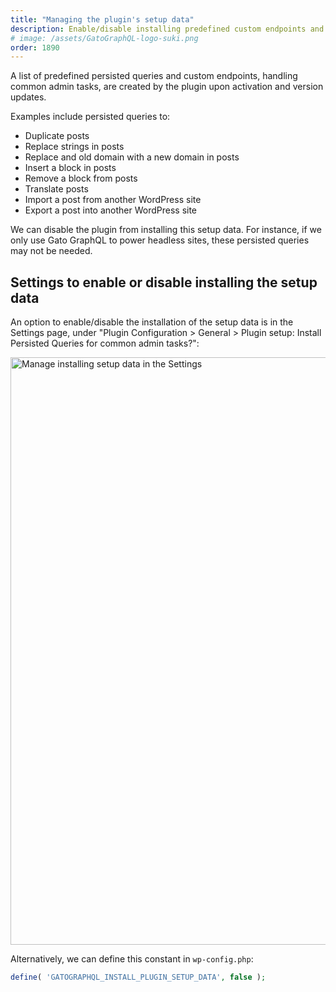 ```yaml
---
title: "Managing the plugin's setup data"
description: Enable/disable installing predefined custom endpoints and persisted queries
# image: /assets/GatoGraphQL-logo-suki.png
order: 1890
---
```


A list of predefined persisted queries and custom endpoints, handling common admin tasks, are created by the plugin upon activation and version updates.

Examples include persisted queries to:

- Duplicate posts
- Replace strings in posts
- Replace and old domain with a new domain in posts
- Insert a block in posts
- Remove a block from posts
- Translate posts
- Import a post from another WordPress site
- Export a post into another WordPress site

We can disable the plugin from installing this setup data. For instance, if we only use Gato GraphQL to power headless sites, these persisted queries may not be needed.

## Settings to enable or disable installing the setup data

An option to enable/disable the installation of the setup data is in the Settings page, under "Plugin Configuration > General > Plugin setup: Install Persisted Queries for common admin tasks?":

<Image
  src="/assets/guides/upstream/settings-plugin-setup-data.png"
  width="1024"
  height="940"
  alt="Manage installing setup data in the Settings"
  caption="Manage installing setup data in the Settings"
/>

Alternatively, we can define this constant in `wp-config.php`:

```php
define( 'GATOGRAPHQL_INSTALL_PLUGIN_SETUP_DATA', false );
```
